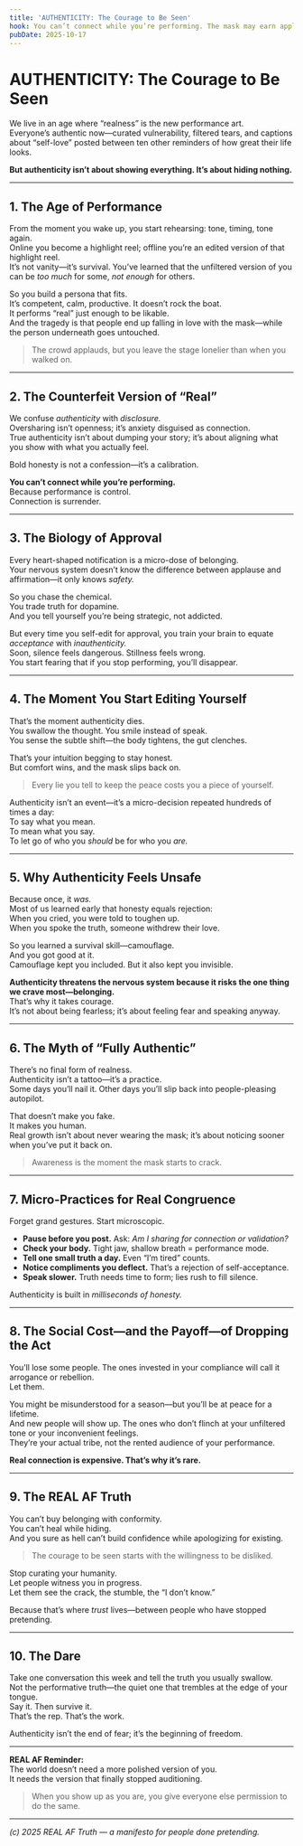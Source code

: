 ```yaml
---
title: 'AUTHENTICITY: The Courage to Be Seen'
hook: You can’t connect while you’re performing. The mask may earn applause—but it kills belonging.
pubDate: 2025-10-17
---
```


# AUTHENTICITY: The Courage to Be Seen

We live in an age where “realness” is the new performance art.  
Everyone’s authentic now—curated vulnerability, filtered tears, and captions about “self-love” posted between ten other reminders of how great their life looks.  

**But authenticity isn’t about showing everything. It’s about hiding nothing.**

---

## 1. The Age of Performance

From the moment you wake up, you start rehearsing: tone, timing, tone again.  
Online you become a highlight reel; offline you’re an edited version of that highlight reel.  
It’s not vanity—it’s survival. You’ve learned that the unfiltered version of you can be *too much* for some, *not enough* for others.  

So you build a persona that fits.  
It’s competent, calm, productive. It doesn’t rock the boat.  
It performs “real” just enough to be likable.  
And the tragedy is that people end up falling in love with the mask—while the person underneath goes untouched.

> The crowd applauds, but you leave the stage lonelier than when you walked on.

---

## 2. The Counterfeit Version of “Real”

We confuse *authenticity* with *disclosure.*  
Oversharing isn’t openness; it’s anxiety disguised as connection.  
True authenticity isn’t about dumping your story; it’s about aligning what you show with what you actually feel.

Bold honesty is not a confession—it’s a calibration.  

**You can’t connect while you’re performing.**  
Because performance is control.  
Connection is surrender.

---

## 3. The Biology of Approval

Every heart-shaped notification is a micro-dose of belonging.  
Your nervous system doesn’t know the difference between applause and affirmation—it only knows *safety.*  

So you chase the chemical.  
You trade truth for dopamine.  
And you tell yourself you’re being strategic, not addicted.

But every time you self-edit for approval, you train your brain to equate *acceptance* with *inauthenticity.*  
Soon, silence feels dangerous. Stillness feels wrong.  
You start fearing that if you stop performing, you’ll disappear.

---

## 4. The Moment You Start Editing Yourself

That’s the moment authenticity dies.  
You swallow the thought. You smile instead of speak.  
You sense the subtle shift—the body tightens, the gut clenches.  

That’s your intuition begging to stay honest.  
But comfort wins, and the mask slips back on.

> Every lie you tell to keep the peace costs you a piece of yourself.

Authenticity isn’t an event—it’s a micro-decision repeated hundreds of times a day:  
To say what you mean.  
To mean what you say.  
To let go of who you *should* be for who you *are.*

---

## 5. Why Authenticity Feels Unsafe

Because once, it *was.*  
Most of us learned early that honesty equals rejection:  
When you cried, you were told to toughen up.  
When you spoke the truth, someone withdrew their love.  

So you learned a survival skill—camouflage.  
And you got good at it.  
Camouflage kept you included. But it also kept you invisible.

**Authenticity threatens the nervous system because it risks the one thing we crave most—belonging.**  
That’s why it takes courage.  
It’s not about being fearless; it’s about feeling fear and speaking anyway.

---

## 6. The Myth of “Fully Authentic”

There’s no final form of realness.  
Authenticity isn’t a tattoo—it’s a practice.  
Some days you’ll nail it. Other days you’ll slip back into people-pleasing autopilot.

That doesn’t make you fake.  
It makes you human.  
Real growth isn’t about never wearing the mask; it’s about noticing sooner when you’ve put it back on.

> Awareness is the moment the mask starts to crack.

---

## 7. Micro-Practices for Real Congruence

Forget grand gestures. Start microscopic.

- **Pause before you post.** Ask: *Am I sharing for connection or validation?*  
- **Check your body.** Tight jaw, shallow breath = performance mode.  
- **Tell one small truth a day.** Even “I’m tired” counts.  
- **Notice compliments you deflect.** That’s a rejection of self-acceptance.  
- **Speak slower.** Truth needs time to form; lies rush to fill silence.  

Authenticity is built in *milliseconds of honesty.*

---

## 8. The Social Cost—and the Payoff—of Dropping the Act

You’ll lose some people. The ones invested in your compliance will call it arrogance or rebellion.  
Let them.  

You might be misunderstood for a season—but you’ll be at peace for a lifetime.  
And new people will show up. The ones who don’t flinch at your unfiltered tone or your inconvenient feelings.  
They’re your actual tribe, not the rented audience of your performance.

**Real connection is expensive. That’s why it’s rare.**

---

## 9. The REAL AF Truth

You can’t buy belonging with conformity.  
You can’t heal while hiding.  
And you sure as hell can’t build confidence while apologizing for existing.

> The courage to be seen starts with the willingness to be disliked.

Stop curating your humanity.  
Let people witness you in progress.  
Let them see the crack, the stumble, the “I don’t know.”  

Because that’s where *trust* lives—between people who have stopped pretending.

---

## 10. The Dare

Take one conversation this week and tell the truth you usually swallow.  
Not the performative truth—the quiet one that trembles at the edge of your tongue.  
Say it. Then survive it.  
That’s the rep. That’s the work.

Authenticity isn’t the end of fear; it’s the beginning of freedom.  

---

**REAL AF Reminder:**  
The world doesn’t need a more polished version of you.  
It needs the version that finally stopped auditioning.

> When you show up as you are, you give everyone else permission to do the same.

---

*(c) 2025 REAL AF Truth — a manifesto for people done pretending.*
